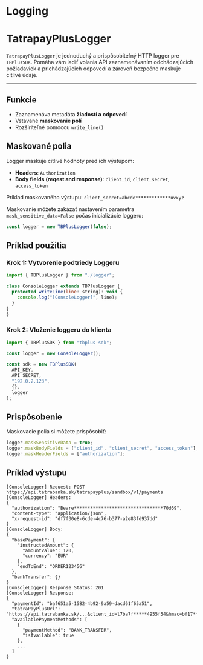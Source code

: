 
# Logging

# TatrapayPlusLogger

`TatrapayPlusLogger` je jednoduchý a prispôsobiteľný HTTP logger pre `TBPlusSDK`.
Pomáha vám ladiť volania API zaznamenávaním odchádzajúcich požiadaviek a prichádzajúcich odpovedí a zároveň bezpečne maskuje citlivé údaje.

---

## Funkcie

- Zaznamenáva metadáta **žiadostí a odpovedí**
- Vstavané **maskovanie polí**
- Rozšíriteľné pomocou `write_line()`

## Maskované polia

Logger maskuje citlivé hodnoty pred ich výstupom:

- **Headers**: `Authorization`
- **Body fields (reqest and response)**: `client_id`, `client_secret`, `access_token`

Príklad maskovaného výstupu: `client_secret=abcde*************uvxyz`

Maskovanie môžete zakázať nastavením parametra `mask_sensitive_data=False` počas inicializácie loggeru:
```javascript
const logger = new TBPlusLogger(false);
```

## Príklad použitia

### Krok 1: Vytvorenie podtriedy Loggeru


```javascript
import { TBPlusLogger } from "./logger";

class ConsoleLogger extends TBPlusLogger {
  protected writeLine(line: string): void {
    console.log("[ConsoleLogger]", line);
  }
}
}

```

### Krok 2: Vloženie loggeru do klienta

```javascript
import { TBPlusSDK } from "tbplus-sdk";

const logger = new ConsoleLogger();

const sdk = new TBPlusSDK(
  API_KEY,
  API_SECRET,
  "192.0.2.123",
  {},
  logger
);
```

## Prispôsobenie
Maskovacie polia si môžete prispôsobiť:

```javascript
logger.maskSensitiveData = true;
logger.maskBodyFields = ["client_id", "client_secret", "access_token"];
logger.maskHeaderFields = ["authorization"];
```

## Príklad výstupu
```
[ConsoleLogger] Request: POST https://api.tatrabanka.sk/tatrapayplus/sandbox/v1/payments
[ConsoleLogger] Headers:
{
  "authorization": "Beare*********************************70d69",
  "content-type": "application/json",
  "x-request-id": "df7f30e8-6cde-4c76-b377-a2e83fd937dd"
}
[ConsoleLogger] Body:
{
  "basePayment": {
    "instructedAmount": {
      "amountValue": 120,
      "currency": "EUR"
    },
    "endToEnd": "ORDER123456"
  },
  "bankTransfer": {}
}
[ConsoleLogger] Response Status: 201
[ConsoleLogger] Response:
{
  "paymentId": "baf651a5-1582-4b92-9a59-dacd61f65a51",
  "tatraPayPlusUrl": "https://api.tatrabanka.sk/...&client_id=l7ba7f*****4955f54&hmac=bf17*****3479a2",
  "availablePaymentMethods": [
    {
      "paymentMethod": "BANK_TRANSFER",
      "isAvailable": true
    },
    ...
  ]
}
```